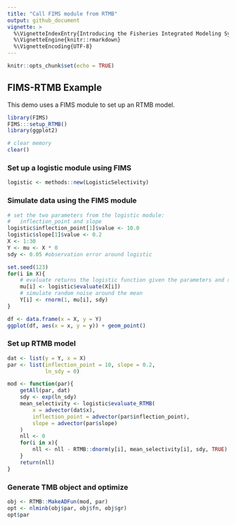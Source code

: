 ```yaml
---
title: "Call FIMS module from RTMB"
output: github_document
vignette: >
  %\VignetteIndexEntry{Introducing the Fisheries Integrated Modeling System (FIMS)}
  %\VignetteEngine{knitr::rmarkdown}
  %\VignetteEncoding{UTF-8}
---
```



```r
knitr::opts_chunk$set(echo = TRUE)
```

## FIMS-RTMB Example
This demo uses a FIMS module to set up an RTMB model.
```r
library(FIMS)
FIMS:::setup_RTMB()
library(ggplot2)

# clear memory
clear()
```

### Set up a logistic module using FIMS

```r
logistic <- methods::new(LogisticSelectivity)
```

### Simulate data using the FIMS module
```r
# set the two parameters from the logistic module:
#   inflection_point and slope
logistic$inflection_point[1]$value <- 10.0
logistic$slope[1]$value <- 0.2
X <- 1:30
Y <- mu <- X * 0
sdy <- 0.05 #observation error around logistic

set.seed(123)
for(i in X){
    # evaluate returns the logistic function given the parameters and x 
    mu[i] <- logistic$evaluate(X[i])
    # simulate random noise around the mean
    Y[i] <- rnorm(1, mu[i], sdy)
}

df <- data.frame(x = X, y = Y)
ggplot(df, aes(x = x, y = y)) + geom_point()
```

### Set up RTMB model
```r
dat <- list(y = Y, x = X)
par <- list(inflection_point = 10, slope = 0.2,
            ln_sdy = 0)

mod <- function(par){
    getAll(par, dat)
    sdy <- exp(ln_sdy)
    mean_selectivity <- logistic$evaluate_RTMB(
        x = advector(dat$x),
        inflection_point = advector(par$inflection_point),
        slope = advector(par$slope)
    )
    nll <- 0
    for(i in x){
        nll <- nll - RTMB::dnorm(y[i], mean_selectivity[i], sdy, TRUE)
    }
    return(nll)
}
```

### Generate TMB object and optimize
```r
obj <- RTMB::MakeADFun(mod, par)
opt <- nlminb(obj$par, obj$fn, obj$gr)
opt$par
```